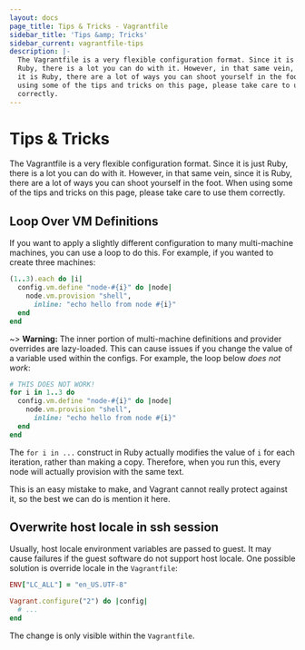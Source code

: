 ```yaml
---
layout: docs
page_title: Tips & Tricks - Vagrantfile
sidebar_title: 'Tips &amp; Tricks'
sidebar_current: vagrantfile-tips
description: |-
  The Vagrantfile is a very flexible configuration format. Since it is just
  Ruby, there is a lot you can do with it. However, in that same vein, since
  it is Ruby, there are a lot of ways you can shoot yourself in the foot. When
  using some of the tips and tricks on this page, please take care to use them
  correctly.
---
```


# Tips & Tricks

The Vagrantfile is a very flexible configuration format. Since it is just
Ruby, there is a lot you can do with it. However, in that same vein, since
it is Ruby, there are a lot of ways you can shoot yourself in the foot. When
using some of the tips and tricks on this page, please take care to use them
correctly.

## Loop Over VM Definitions

If you want to apply a slightly different configuration to many
multi-machine machines, you can use a loop to do this. For example, if
you wanted to create three machines:

```ruby
(1..3).each do |i|
  config.vm.define "node-#{i}" do |node|
    node.vm.provision "shell",
      inline: "echo hello from node #{i}"
  end
end
```

~> **Warning:** The inner portion of multi-machine definitions
and provider overrides are lazy-loaded. This can cause issues if you change
the value of a variable used within the configs. For example, the loop below
_does not work_:

```ruby
# THIS DOES NOT WORK!
for i in 1..3 do
  config.vm.define "node-#{i}" do |node|
    node.vm.provision "shell",
      inline: "echo hello from node #{i}"
  end
end
```

The `for i in ...` construct in Ruby actually modifies the value of `i`
for each iteration, rather than making a copy. Therefore, when you run this,
every node will actually provision with the same text.

This is an easy mistake to make, and Vagrant cannot really protect against it,
so the best we can do is mention it here.

## Overwrite host locale in ssh session

Usually, host locale environment variables are passed to guest. It may cause
failures if the guest software do not support host locale. One possible solution
is override locale in the `Vagrantfile`:

```ruby
ENV["LC_ALL"] = "en_US.UTF-8"

Vagrant.configure("2") do |config|
  # ...
end
```

The change is only visible within the `Vagrantfile`.
